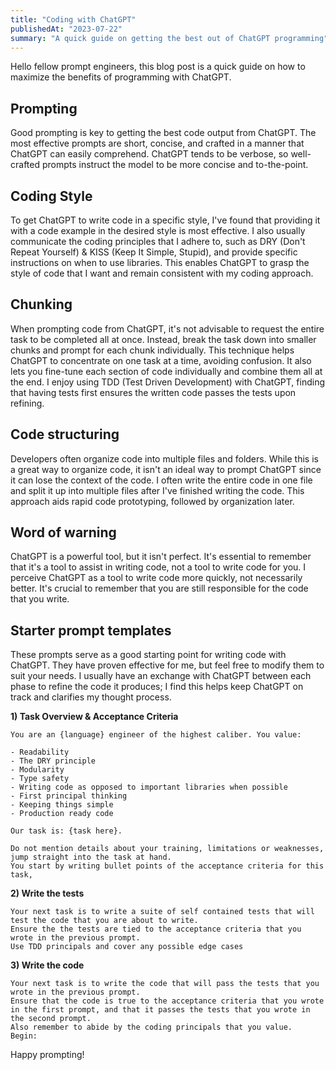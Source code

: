 ```yaml
---
title: "Coding with ChatGPT"
publishedAt: "2023-07-22"
summary: "A quick guide on getting the best out of ChatGPT programming"
---
```


Hello fellow prompt engineers, this blog post is a quick guide on how to maximize the benefits of programming with ChatGPT.

## Prompting

Good prompting is key to getting the best code output from ChatGPT.
The most effective prompts are short, concise, and crafted in a manner that ChatGPT can easily comprehend.
ChatGPT tends to be verbose, so well-crafted prompts instruct the model to be more concise and to-the-point.

## Coding Style

To get ChatGPT to write code in a specific style, I've found that providing it with a code example in the desired style is most effective.
I also usually communicate the coding principles that I adhere to, such as DRY (Don't Repeat Yourself) & KISS (Keep It Simple, Stupid),
and provide specific instructions on when to use libraries.
This enables ChatGPT to grasp the style of code that I want and remain consistent with my coding approach.

## Chunking

When prompting code from ChatGPT, it's not advisable to request the entire task to be completed all at once.
Instead, break the task down into smaller chunks and prompt for each chunk individually.
This technique helps ChatGPT to concentrate on one task at a time, avoiding confusion.
It also lets you fine-tune each section of code individually and combine them all at the end.
I enjoy using TDD (Test Driven Development) with ChatGPT, finding that having tests first ensures the written code passes the tests upon refining.

## Code structuring

Developers often organize code into multiple files and folders.
While this is a great way to organize code, it isn't an ideal way to prompt ChatGPT since it can lose the context of the code.
I often write the entire code in one file and split it up into multiple files after I've finished writing the code.
This approach aids rapid code prototyping, followed by organization later.

## Word of warning

ChatGPT is a powerful tool, but it isn't perfect.
It's essential to remember that it's a tool to assist in writing code, not a tool to write code for you.
I perceive ChatGPT as a tool to write code more quickly, not necessarily better.
It's crucial to remember that you are still responsible for the code that you write.

## Starter prompt templates

These prompts serve as a good starting point for writing code with ChatGPT.
They have proven effective for me, but feel free to modify them to suit your needs.
I usually have an exchange with ChatGPT between each phase to refine the code it produces;
I find this helps keep ChatGPT on track and clarifies my thought process.

**1) Task Overview & Acceptance Criteria**

```mdx
You are an {language} engineer of the highest caliber. You value:

- Readability
- The DRY principle
- Modularity
- Type safety
- Writing code as opposed to important libraries when possible
- First principal thinking
- Keeping things simple
- Production ready code

Our task is: {task here}.

Do not mention details about your training, limitations or weaknesses, jump straight into the task at hand.
You start by writing bullet points of the acceptance criteria for this task,
```

**2) Write the tests**

```mdx
Your next task is to write a suite of self contained tests that will test the code that you are about to write.
Ensure the the tests are tied to the acceptance criteria that you wrote in the previous prompt.
Use TDD principals and cover any possible edge cases
```

**3) Write the code**

```mdx
Your next task is to write the code that will pass the tests that you wrote in the previous prompt.
Ensure that the code is true to the acceptance criteria that you wrote in the first prompt, and that it passes the tests that you wrote in the second prompt.
Also remember to abide by the coding principals that you value.
Begin:
```

Happy prompting!
